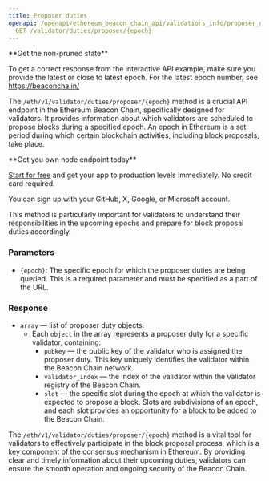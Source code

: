 ---
title: Proposer duties
openapi: /openapi/ethereum_beacon_chain_api/validatiors_info/proposer_duties.json
  GET /validator/duties/proposer/{epoch}
---

<Note>
**Get the non-pruned state**

To get a correct response from the interactive API example, make sure you provide the latest or close to latest epoch. For the latest epoch number, see https://beaconcha.in/
</Note>


The `/eth/v1/validator/duties/proposer/{epoch}` method is a crucial API endpoint in the Ethereum Beacon Chain, specifically designed for validators. It provides information about which validators are scheduled to propose blocks during a specified epoch. An epoch in Ethereum is a set period during which certain blockchain activities, including block proposals, take place.

<Check>
**Get you own node endpoint today**

[Start for free](https://console.chainstack.com/) and get your app to production levels immediately. No credit card required.

You can sign up with your GitHub, X, Google, or Microsoft account.
</Check>


This method is particularly important for validators to understand their responsibilities in the upcoming epochs and prepare for block proposal duties accordingly.

### Parameters

* `{epoch}`: The specific epoch for which the proposer duties are being queried. This is a required parameter and must be specified as a part of the URL.

### Response

* `array` — list of proposer duty objects.
  + Each `object` in the array represents a proposer duty for a specific validator, containing:
    - `pubkey` — the public key of the validator who is assigned the proposer duty. This key uniquely identifies the validator within the Beacon Chain network.
    - `validator_index` — the index of the validator within the validator registry of the Beacon Chain.
    - `slot` — the specific slot during the epoch at which the validator is expected to propose a block. Slots are subdivisions of an epoch, and each slot provides an opportunity for a block to be added to the Beacon Chain.

The `/eth/v1/validator/duties/proposer/{epoch}` method is a vital tool for validators to effectively participate in the block proposal process, which is a key component of the consensus mechanism in Ethereum. By providing clear and timely information about their upcoming duties, validators can ensure the smooth operation and ongoing security of the Beacon Chain.